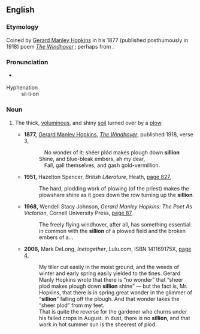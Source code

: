 ==English==

===Etymology===
Coined by [[w:Gerard Manley Hopkins|Gerard Manley Hopkins]] in his 1877 (published posthumously in 1918) poem ''[[s:The Windhover|The Windhover]]'' ; perhaps from {{etyl|fr|en}} {{term|sillon||furrow|lang=fr}}.

===Pronunciation===
* {{a|RP}} {{IPA|/ˈsɪlɪən/|lang=en}}
; Hyphenation
: sil'''·'''li'''·'''on

===Noun===
{{en-noun|-}}

# {{context|rare|lang=en}} The thick, [[voluminous]], and shiny [[soil]] turned over by a [[plow]].
#* '''1877,''' [[w:Gerard Manley Hopkins|Gerard Manley Hopkins]], ''[[s:The Windhover|The Windhover]]'', published 1918, verse 3,
#*:  No wonder of it: shéer plód makes plough down '''sillion'''
#*: Shine, and blue-bleak embers, ah my dear,
#*:  Fall, gall themselves, and gash gold-vermillion.
#* '''1951,''' Hazelton Spencer, ''British Literature'', Heath, [http://www.google.co.uk/books?id=RKQiAAAAMAAJ&dq=sillion&ei=Bds5R-LeK4ue7wLA0ajYCg&pgis=1 page 827],
#*: The hard, plodding work of plowing (of the priest) makes the plowshare shine as it goes down the row turning up the '''sillion'''.
#* '''1968,''' Wendell Stacy Johnson, ''Gerard Manley Hopkins: The Poet As Victorian'', Cornell University Press, [http://www.google.co.uk/books?id=1UciAAAAMAAJ&dq=sillion&ei=Bds5R-LeK4ue7wLA0ajYCg&pgis=1 page 87],
#*: The freely flying windhover, after all, has something essential in common with the '''sillion''' of a plowed field and the broken embers of a…
#* '''2006,''' Mark DeLong, ''Inetogether'', Lulu.com, ISBN 141169175X, [http://www.google.co.uk/books?id=FJq3Fwbb2oUC&pg=PA4&dq=sillion&ei=id0xR_fVFIPM6ALQj_DMAQ&sig=iPymo7NN5Hzd479yg6jgWt7mBvw page 4],
#*: My tiller cut easily in the moist ground, and the weeds of winter and early spring easily yielded to the tines. Gerard Manly Hopkins wrote that there is “no wonder” that “sheer plod makes plough down '''sillion''' shine” — but the fact is, Mr. Hopkins, that there is in spring great wonder in the glimmer of “'''sillion'''” falling off the plough. And that wonder takes the “sheer plod” from my feet.
#*: That is quite the reverse for the gardener who churns under his failed crops in August. In dust, there is no '''sillion''', and that work in hot summer sun is the sheerest of plod.